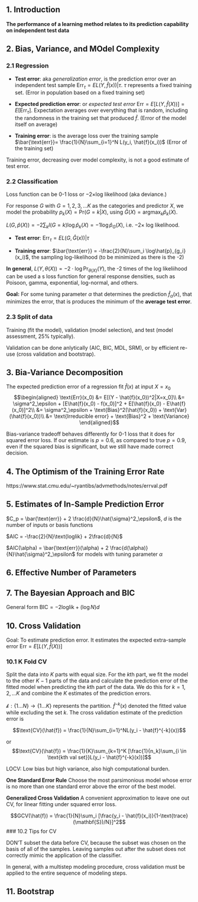 ## 1. Introduction

__The performance of a learning method relates to its prediction capability on independent test data__

## 2. Bias, Variance, and MOdel Complexity

### 2.1 Regression

* __Test error__: aka _generalization error_, is the prediction error over an independent test sample $\text{Err}_\tau = E{L(Y, \hat{f}(x))|\tau}$. $\tau$ represents a fixed training set. (Error in population based on a fixed training set)

* __Expected prediction error__: or _expected test error_ $\text{Err} = E[L(Y,\hat{f}(X))] = E[\text{Err}_{\tau}]$. Expectation averages over everything that is random, including the randomness in the training set that produced $\hat{f}$. (Error of the model itself on average) 

* __Training error__: is the average loss over the training sample $\bar{\text{err}}= \frac{1}{N}\sum_{i=1}^N L(y_i, \hat{f}(x_i))$ (Error of the training set)

Training error, decreasing over model complexity, is not a good estimate of test error.  


### 2.2 Classification

Loss function can be 0-1 loss or $-2\times$log likelihood (aka deviance.)

For response $G$ with $G = 1, 2, 3, ...K$ as the categories and predictor $X$, we model the probability $p_k(X) =  \text{Pr}(G = k|X)$, using $\hat{G}(X) = \text{argmax}_k\hat{p}_k(X)$. 

$L(G, \hat{p}(X)) = -2\sum_kI(G=k)\log \hat{p}_k (X) = -1\log\hat{p}_G(X)$, i.e. $-2 \times$ log likelihood.

* __Test error__: $\text{Err}_\tau = E{L(G, \hat{G}(x))|\tau}$

* __Training error__: $\bar{\text{err}} = -\frac{2}{N}\sum_i \log\hat{p}_{g_i}(x_i)$, the sampling log-likelihood (to be minimized as there is the -2)


__In general__, $L(Y,\theta(X)) = -2\cdot \log\text{Pr}_{\theta(X)}(Y)$, the -2 times of the log likeliihood can be used a s loss function for general response densities, such as Poisoon, gamma, exponential, log-normal, and others. 


__Goal:__ For some tuning parameter $\alpha$ that determines the prediction $\hat{f}_\alpha(x)$, that minimizes the error, that is produces the minimum of the __average test error__. 

### 2.3 Split of data

Training (fit the model), validation (model selection), and test (model assessment, 25% typically). 


Validation can be done anlytically (AIC, BIC, MDL, SRM), or by efficient re-use (cross validation and bootstrap). 

## 3. Bia-Variance Decomposition

The expected prediction error of a regression fit $\hat{f}(x)$ at input $X = x_0$
$$\begin{aligned}
\text{Err}(x_0) &= E[(Y - \hat{f}(x_0))^2|X=x_0]\\
&= \sigma^2_\epsilon + [E\hat{f}(x_0) - f(x_0)]^2 + E[\hat{f}(x_0) - E\hat{f}(x_0)]^2\\
&= \sigma^2_\epsilon + \text{Bias}^2(\hat{f}(x_0)) + \text{Var}(\hat{f}(x_0))\\
&= \text{Irreducible error} + \text{Bias}^2 + \text{Variance}
\end{aligned}$$


Bias-variance tradeoff behaves differently for 0-1 loss that it does for squared error loss. If our estimate is $p = 0.6$, as compared to true $p = 0.9$, even if the squared bias is significant, but we still have made correct decision.

## 4. The Optimism of the Training Error Rate

https://www.stat.cmu.edu/~ryantibs/advmethods/notes/errval.pdf

## 5. Estimates of In-Sample Prediction Error

$C_p = \bar{\text{err}} + 2 \frac{d}{N}\hat{\sigma}^2_\epsilon$, $d$ is the number of inputs or basis functions

$AIC = -\frac{2}{N}\text{loglik} + 2\frac{d}{N}$

$AIC(\alpha) = \bar{\text{err}}(\alpha) + 2 \frac{d(\alpha)}{N}\hat{\sigma}^2_\epsilon$ for models with tuning parameter $\alpha$

## 6. Effective Number of Parameters

## 7. The Bayesian Approach and BIC

General form $\text{BIC} = -2\text{loglik} + (\log N)d$

## 10. Cross Validation

Goal: To estimate prediction error. It estimates the expected extra-sample error $\text{Err} = E[L(Y,\hat{f}(X))]$

### 10.1 K Fold CV

Split the data into $K$ parts with equal size. For the $k$th part, we fit the model to the other $K-1$ parts of the data and calculate the prediction error of the fitted model when predicting the $k$th part of the data. We do this for $k = 1,2,...K$ and combine the $K$ estimates of the prediction errors. 

$\mathcal{k}:\{1...N\} \rightarrow \{1...K\}$ represents the partition. $\hat{f}^{-k}(x)$ denoted the fitted value while excluding the set $k$. The cross validation estimate of the prediction error is 

$$\text{CV}(\hat{f}) = \frac{1}{N}\sum_{i=1}^NL(y_i - \hat{f}^{-k}(x))$$

or 
$$\text{CV}(\hat{f}) = \frac{1}{K}\sum_{k=1}^K [\frac{1}{n_k}\sum_{i \in \text{kth val set}}L(y_i - \hat{f}^{-k}(x))]$$

LOCV: Low bias but high variance, also high computational burden.  

__One Standard Error Rule__ Choose the most parsimonious model whose error is no more than one standard error above the error of the best model. 

__Generalized Cross Validation__ A convenient approximation to leave one out CV, for linear fitting under squared error loss. 

$$GCV(\hat{f}) = \frac{1}{N}\sum_i [\frac{y_i - \hat{f}(x_i)}{1-\text{trace}(\mathbf{S})/N}]^2$$
### 10.2 Tips for CV

DON'T subset the data before CV, because the subset was chosen on the basis of all of the samples. Leaving samples out after the subset does not correctly mimic the application of the classifier. 

In general, with a multistep modeling procedure, cross validation must be applied to the entire sequence of modeling steps. 


## 11. Bootstrap






